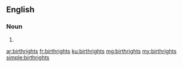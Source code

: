 ==English==

===Noun===
{{head|en|noun plural form}}

# {{plural of|birthright|lang=en}}

[[ar:birthrights]]
[[fr:birthrights]]
[[ku:birthrights]]
[[mg:birthrights]]
[[my:birthrights]]
[[simple:birthrights]]